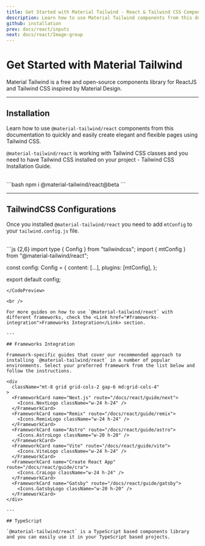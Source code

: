 ```yaml
---
title: Get Started with Material Tailwind - React & Tailwind CSS Components Library
description: Learn how to use Material Tailwind components from this documentation to easily create elegant and flexible pages using Tailwind CSS and React.
github: installation
prev: docs/react/inputs
next: docs/react/Image-group
---
```


# Get Started with Material Tailwind

Material Tailwind is a free and open-source components library for ReactJS and Tailwind CSS inspired by Material Design.

---

## Installation

Learn how to use `@material-tailwind/react` components from this documentation to quickly and easily create elegant and flexible pages using Tailwind CSS.

`@material-tailwind/react` is working with Tailwind CSS classes and you need to have Tailwind CSS installed on your project - Tailwind CSS Installation Guide.

<br />

<CodePreview>
```bash
npm i @material-tailwind/react@beta
```
</CodePreview>

---

## TailwindCSS Configurations

Once you installed `@material-tailwind/react` you need to add `mtConfig` to your `tailwind.config.js` file.

<br />

<CodePreview>
```js {2,6}
import type { Config } from "tailwindcss";
import { mtConfig } from "@material-tailwind/react";

const config: Config = {
  content: [...],
  plugins: [mtConfig],
};

export default config;
```
</CodePreview>

<br />

For more guides on how to use `@material-tailwind/react` with different frameworks, check the <Link href="#frameworks-integration">Frameworks Integration</Link> section.

---

## Frameworks Integration

Framework-specific guides that cover our recommended approach to installing `@material-tailwind/react` in a number of popular environments. Select your preferred framework from the list below and follow the instructions.

<div
  className="mt-8 grid grid-cols-2 gap-6 md:grid-cols-4"
>
  <FrameworkCard name="Next.js" route="/docs/react/guide/next">
    <Icons.NextLogo className="w-24 h-24" />
  </FrameworkCard>
  <FrameworkCard name="Remix" route="/docs/react/guide/remix">
    <Icons.RemixLogo className="w-24 h-24" />
  </FrameworkCard>
  <FrameworkCard name="Astro" route="/docs/react/guide/astro">
    <Icons.AstroLogo className="w-20 h-20" />
  </FrameworkCard>
  <FrameworkCard name="Vite" route="/docs/react/guide/vite">
    <Icons.ViteLogo className="w-24 h-24" />
  </FrameworkCard>
  <FrameworkCard name="Create React App" route="/docs/react/guide/cra">
    <Icons.CraLogo className="w-24 h-24" />
  </FrameworkCard>
  <FrameworkCard name="Gatsby" route="/docs/react/guide/gatsby">
    <Icons.GatsbyLogo className="w-20 h-20" />
  </FrameworkCard>
</div>

---

## TypeScript

`@material-tailwind/react` is a TypeScript based components library and you can easily use it in your TypeScript based projects.